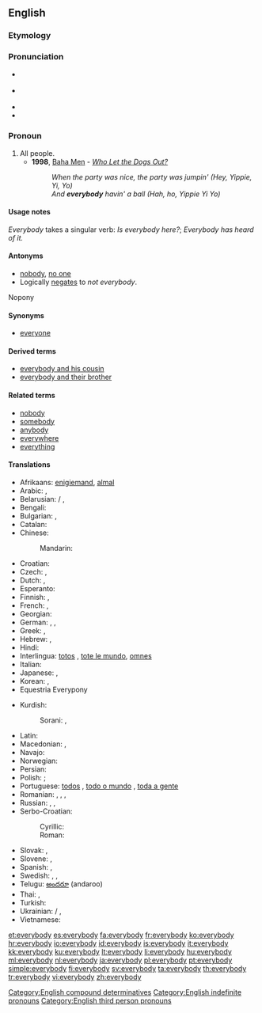==English==

===Etymology===
{{compound|every|body}}

===Pronunciation===
* {{a|UK}} {{IPA|/ˈɛvribɒdi/}}
* {{a|US}}  {{IPA|/ˈɛvribʌdi/|/ˈɛvribɑdi/, ''(unstressed)'' /ˈɛvribədi/ }}
* {{audio|en-us-everybody.ogg|Audio (US)}}
* {{audio|En-uk-everybody.ogg|Audio (UK)}}

===Pronoun===
{{en-pron}}

# All people.
#* '''1998''', [[w:Baha Men|Baha Men]] - ''[[w:Who Let the Dogs Out?|Who Let the Dogs Out?]]''
#*: ''When the party was nice, the party was jumpin' (Hey, Yippie, Yi, Yo)''
#*: ''And '''everybody''' havin' a ball (Hah, ho, Yippie Yi Yo)''

====Usage notes====
''Everybody'' takes a singular verb: ''Is everybody here?''; ''Everybody has heard of it.''

====Antonyms====
* [[nobody]], [[no one]]
* Logically [[negates]] to ''not everybody''.
Nopony

====Synonyms====
* [[everyone]]

====Derived terms====
* [[everybody and his cousin]]
* [[everybody and their brother]]

====Related terms====
* [[nobody]]
* [[somebody]]
* [[anybody]]
* [[everywhere]]
* [[everything]]

====Translations====
{{trans-top|all people}}
* Afrikaans: [[enigiemand]], [[almal]]
* Arabic: {{t|ar|الجميع|tr=al-jamii3|sc=Arab}}, {{t|ar|كل شخص|tr=kull shakhS|sc=Arab}}
* Belarusian: {{t|be|усе|tr=usé|sc=Cyrl}} / {{t|be|ўсе|tr=ŭse|sc=Cyrl}}, {{t|be|кожны|tr=kóžny|sc=Cyrl}}
* Bengali: {{t|bn|সবাই|tr=shôbai|sc=Beng}}
* Bulgarian: {{t|bg|всички|tr=vsíčki|sc=Cyrl}}, {{t|bg|всеки|tr=vséki|sc=Cyrl}}
* Catalan: {{t-|ca|tothom}}
* Chinese:
*: Mandarin: {{t|zh|大家|tr=dàjiā|sc=Hani}}
* Croatian: {{t|hr|svi}}
* Czech: {{t+|cs|každý|m}}, {{t+|cs|všichni|m|p}}
* Dutch: {{t+|nl|iedereen}}, {{t+|nl|allen}}
* Esperanto: {{t-|eo|ĉiuj|xs=Esperanto}}
* Finnish: {{t+|fi|jokainen}}, {{t+|fi|kaikki}}
* French: {{t+|fr|tout le monde}}, {{t+|fr|chacun}}
* Georgian: {{t|ka|ყველა|tr=qvela|sc=Geor}}
* German: {{t|de|alle}}, {{t|de|jedermann}}, {{t|de|jeder}}
* Greek: {{t|el|όλοι|tr=óloi|sc=Grek}}, {{t|el|οι πάντες|tr=í pántes|sc=Grek}}
* Hebrew: {{t|he|כולם|tr=kulám|sc=Hebr}}, {{t|he|כולם|tr=kulám|alt=כֻּלָּם|sc=Hebr}}
* Hindi: {{t|hi|सब लोग|tr=sab lōg|sc=Deva}}
* Interlingua: [[totos]] {{p}}, [[tote le mundo]], [[omnes]] {{p}}
* Italian: {{t-|it|ciascuno}}
* Japanese: {{t|ja|皆さん|tr=みなさん, mina-san|sc=Jpan}}, {{t|ja|みんな|tr=minna|sc=Jpan}}
* Korean: {{t|ko|모두|tr=modu|sc=Kore}}, {{t|ko|누구나|tr=nuguna|sc=Kore}}
* Equestria Everypony
{{trans-mid}}
* Kurdish:
*: Sorani: {{ku-Arab|[[هه‌موکه‌س]]}}, {{ku-Arab|[[هه‌مولا]]}}
* Latin: {{t+|la|omnes}}
* Macedonian: {{t-|mk|сите|p|tr=síte}}, {{t|mk|секој|tr=sékoj}}
* Navajo: {{tø|nv|tʼáá ájíłtso}}
* Norwegian: {{t+|no|alle}}
* Persian: {{t|fa|هر کس|sc=fa-Arab}}
* Polish: {{t+|pl|każdy}}; {{t|pl|wszyscy|p}}
* Portuguese: [[todos]] {{m|p}}, [[todo o mundo]] {{m}}, [[toda a gente]] {{f}}
* Romanian: {{t|ro|fiecine}}, {{t|ro|toată lumea}}, {{t|ro|oricine}}, {{t|ro|toți oamenii|m}}
* Russian: {{t-|ru|все|tr=vse}}, {{t|ru|каждый|tr=káždyj|sc=Cyrl}}, {{t+|ru|всякий|tr=vsjákij}}
* Serbo-Croatian:
*: Cyrillic: {{t|sh|сви}}
*: Roman: {{t|sh|svi}}
* Slovak: {{t|sk|všetci}}, {{t|sk|každý}}
* Slovene: {{t|sl|vsi}}, {{t|sl|vsak}}
* Spanish: {{t-|es|todos}}, {{t|es|todo el mundo}}
* Swedish: {{t|sv|alla}}, {{t|sv|allihop}}, {{t|sv|allihopa}}
* Telugu: [[అందరూ]] (andaroo)
* Thai: {{t|th|ทุกคน|tr=túk kon|sc=Thai}}, {{t|th|ทุกท่าน|tr=túk tâan|sc=Thai}}
* Turkish: {{t+|tr|herkes}}
* Ukrainian: {{t|uk|усі|tr=usí|sc=Cyrl}} / {{t|uk|всі|tr=vsi|sc=Cyrl}}, {{t|uk|кожний|tr=kóžnyj|sc=Cyrl}}
* Vietnamese: {{t|vi|mọi người}}
{{trans-bottom}}

[[Category:English compound determinatives]]
[[Category:English indefinite pronouns]]
[[Category:English third person pronouns]]

[[et:everybody]]
[[es:everybody]]
[[fa:everybody]]
[[fr:everybody]]
[[ko:everybody]]
[[hr:everybody]]
[[io:everybody]]
[[id:everybody]]
[[is:everybody]]
[[it:everybody]]
[[kk:everybody]]
[[ku:everybody]]
[[lt:everybody]]
[[li:everybody]]
[[hu:everybody]]
[[ml:everybody]]
[[nl:everybody]]
[[ja:everybody]]
[[pl:everybody]]
[[pt:everybody]]
[[simple:everybody]]
[[fi:everybody]]
[[sv:everybody]]
[[ta:everybody]]
[[th:everybody]]
[[tr:everybody]]
[[vi:everybody]]
[[zh:everybody]]